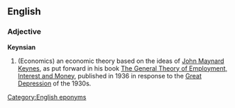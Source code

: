==English==
===Adjective===
{{wikipediapar|Keynsian economics}}
'''Keynsian'''
# (Economics) an economic theory based on the ideas of [[w:John Maynard Keynes|John Maynard Keynes]], as put forward in his book [[w:The General Theory of Employment, Interest and Money|The General Theory of Employment, Interest and Money]], published in 1936 in response to the [[Great Depression]] of the 1930s.

[[Category:English eponyms]]